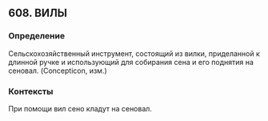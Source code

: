 ## 608. ВИЛЫ
### Определение
Сельскохозяйственный инструмент, состоящий из вилки, приделанной к длинной ручке и использующий для собирания сена и его поднятия на сеновал. (Concepticon, изм.)

### Контексты
При помощи вил сено кладут на сеновал.

